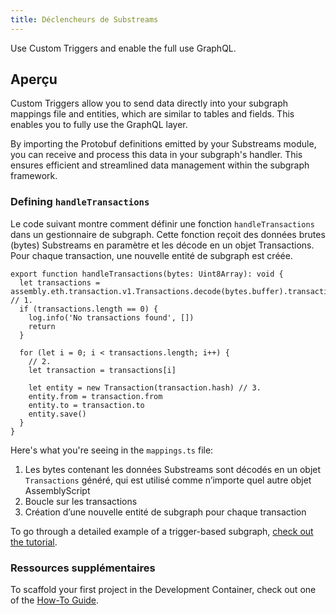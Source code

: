 ```yaml
---
title: Déclencheurs de Substreams
---
```


Use Custom Triggers and enable the full use GraphQL.

## Aperçu

Custom Triggers allow you to send data directly into your subgraph mappings file and entities, which are similar to tables and fields. This enables you to fully use the GraphQL layer.

By importing the Protobuf definitions emitted by your Substreams module, you can receive and process this data in your subgraph's handler. This ensures efficient and streamlined data management within the subgraph framework.

### Defining `handleTransactions`

Le code suivant montre comment définir une fonction `handleTransactions` dans un gestionnaire de subgraph. Cette fonction reçoit des données brutes (bytes) Substreams en paramètre et les décode en un objet Transactions. Pour chaque transaction, une nouvelle entité de subgraph est créée.

```tsx
export function handleTransactions(bytes: Uint8Array): void {
  let transactions = assembly.eth.transaction.v1.Transactions.decode(bytes.buffer).transactions // 1.
  if (transactions.length == 0) {
    log.info('No transactions found', [])
    return
  }

  for (let i = 0; i < transactions.length; i++) {
    // 2.
    let transaction = transactions[i]

    let entity = new Transaction(transaction.hash) // 3.
    entity.from = transaction.from
    entity.to = transaction.to
    entity.save()
  }
}
```

Here's what you're seeing in the `mappings.ts` file:

1. Les bytes contenant les données Substreams sont décodés en un objet `Transactions` généré, qui est utilisé comme n’importe quel autre objet AssemblyScript
2. Boucle sur les transactions
3. Création d’une nouvelle entité de subgraph pour chaque transaction

To go through a detailed example of a trigger-based subgraph, [check out the tutorial](/sps/tutorial/).

### Ressources supplémentaires

To scaffold your first project in the Development Container, check out one of the [How-To Guide](/substreams/developing/devcontainer/).
